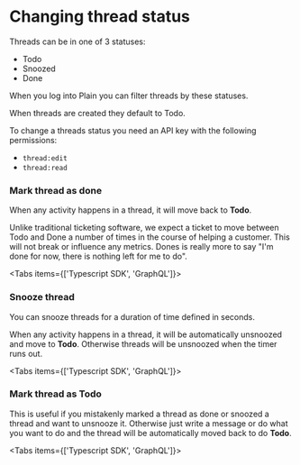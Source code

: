 
# Changing thread status

Threads can be in one of 3 statuses:

- Todo
- Snoozed
- Done

When you log into Plain you can filter threads by these statuses.

When threads are created they default to Todo.

To change a threads status you need an API key with the following permissions:

- `thread:edit`
- `thread:read`

### Mark thread as done

When any activity happens in a thread, it will move back to **Todo**.

Unlike traditional ticketing software, we expect a ticket to move between Todo and Done a number of times in the course of helping a customer. This will not break or influence any metrics. Dones is really more to say "I'm done for now, there is nothing left for me to do".

<Tabs items={['Typescript SDK', 'GraphQL']}>
  <Tab>
    <MarkThreadAsDoneTypescriptSdk />
  </Tab>
  <Tab>
    <MarkThreadAsDoneGraphQl />
  </Tab>
</Tabs>

### Snooze thread

You can snooze threads for a duration of time defined in seconds.

When any activity happens in a thread, it will be automatically unsnoozed and move to **Todo**. Otherwise threads will be unsnoozed when the timer runs out.

<Tabs items={['Typescript SDK', 'GraphQL']}>
  <Tab>
    <SnoozeThreadTypescriptSdk />
  </Tab>
  <Tab>
    <SnoozeThreadGraphQl />
  </Tab>
</Tabs>

### Mark thread as Todo

This is useful if you mistakenly marked a thread as done or snoozed a thread and want to unsnooze it. Otherwise just write a message or do what you want to do and the thread will be automatically moved back to do **Todo**.

<Tabs items={['Typescript SDK', 'GraphQL']}>
  <Tab>
    <MarkThreadAsTodoTypescriptSdk />
  </Tab>
  <Tab>
    <MarkThreadAsTodoGraphQl />
  </Tab>
</Tabs>
